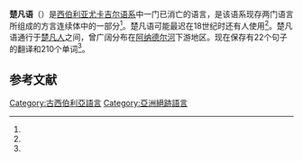 {{Infobox language
|name          = 楚凡语
|ethnicity     = [[楚凡人|楚凡人]]
|states        = {{RUS}}
|region        = [[楚科奇自治区|楚科奇自治区]][[阿纳德尔河|阿纳德尔河]]流域
|familycolor   = Palaeosiberian
|fam1          = [[尤卡吉尔语系|尤卡吉尔语系]]
|iso3          = xcv
|linglist      = xcv
|glotto        = chuv1256
|glottorefname = Chuvantsy
|extinct       = 18世纪或更早<ref name="multitree"/>
}}
'''楚凡语'''（{{lang-ru|Чуванский язык}}）是[[西伯利亚|西伯利亚]][[尤卡吉尔语系|尤卡吉尔语系]]中一门已消亡的语言，是该语系现存两门语言所组成的方言连续体中的一部分<ref name="Tailleur"/>。楚凡语可能最迟在18世纪时还有人使用<ref name="multitree"/>。楚凡语通行于[[楚凡人|楚凡人]]之间，曾广阔分布在[[阿纳德尔河|阿纳德尔河]]下游地区。现在保存有22个句子的翻译和210个单词<ref name="Matyushkin"/>。

== 参考文献 ==
{{Reflist|30em|refs=
<ref name="multitree">{{cite web | url = http://multitree.org/codes/xcv | title = Chuvantsy | language = en | publisher = MultiTree | accessdate = 2020-09-06 | archive-date = 2012-06-02 | archive-url = https://web.archive.org/web/20120602134302/http://multitree.org/codes/xcv | dead-url = no }}</ref>

<ref name="Tailleur">Tailleur  O. G., Le dialecte tchouvane du youkaghir, "Ural-Altaische Jahrbücher", Wiesbaden, 1962, Bd 34.</ref>

<ref name="Matyushkin">Matyushkin FF, Collection of the words of the Chuvansky and Omok languages, in: Vrangel  F.P., Journey through the northern shores of Siberia and along the Arctic Ocean, accomplished in 1820-1824, Part 2, Additions, St. Petersburg, 1841 ;</ref>
}}

{{Paleosiberian languages}}

[[Category:古西伯利亞語言|Category:古西伯利亞語言]]
[[Category:亞洲絕跡語言|Category:亞洲絕跡語言]]